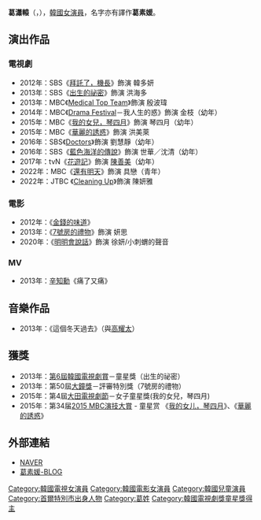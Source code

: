 {{藝人
|姓名 = 葛瀟轅
|類型 = 女演員
|圖片 = [[File:130202_7번방의_선물_무대인사_갈소원.jpg|200px]]
|圖片尺寸 = 
|圖片簡介 = 
|本名 = 
|外文名 = 갈소원
|外文 = ko
|羅馬拼音 = Gal So Won
|英文名 =
|暱稱 =
|其他藝名 = 
|國籍 = {{KOR}}
| 出生日期 = {{birth_date_and_age|2006|8|14}}
| 出生地點 = {{KOR}}[[首爾特別市|首爾特別市]][[九老區|九老區]]{{link-ko|梧柳洞|오류동 (서울)}}
|宗教信仰 = 
|語言 = [[韓語|韓語]]
|職業 = [[演員|演員]]
|教育程度 = 涯月中學
|配偶  =
|出道作 = 
|出道日期 = 
|代表作 = 《[[出生的秘密|出生的秘密]]》<br>《[[7號房的禮物|7號房的禮物]]》
|活躍年代 =
|唱片公司 = 
|經紀公司 = [[YG娛樂|YG娛樂]]
|相關團體 = 
|網站 = 
}}

'''葛瀟轅'''（{{lang-ko|갈소원}}，{{bd|2006年|8月14日}}），[[韓國|韓國]][[女演員|女演員]]，名字亦有譯作'''葛素媛'''。

== 演出作品 ==
=== 電視劇 ===
*2012年：SBS《[[拜託了，機長|拜託了，機長]]》飾演 韓多妍
*2013年：SBS《[[出生的祕密|出生的祕密]]》飾演 洪海多
*2013年：MBC《[[Medical_Top_Team|Medical Top Team]]》飾演 殷波瑋
*2014年：MBC《[[Drama_Festival#第二季|Drama Festival]]－我人生的惑》飾演 金枝（幼年）
*2015年：MBC《[[我的女兒，琴四月|我的女兒，琴四月]]》飾演 琴四月（幼年）
*2015年：MBC《[[華麗的誘惑|華麗的誘惑]]》飾演 洪美萊
*2016年：SBS《[[Doctors|Doctors]]》飾演 劉慧靜（幼年）
*2016年：SBS《[[藍色海洋的傳說|藍色海洋的傳說]]》飾演 世華／沈清（幼年）
*2017年：tvN《[[花遊記|花遊記]]》飾演 [[唐三藏|陳善美]]（幼年）
*2022年：MBC《[[還有明天|還有明天]]》飾演 具戀（青年）
*2022年：JTBC 《[[Cleaning_Up|Cleaning Up]]》飾演 陳妍雅

=== 電影 ===
*2012年：《[[金錢的味道|金錢的味道]]》
*2013年：《[[7號房的禮物|7號房的禮物]]》飾演 妍思
*2020年：《[[明明會說話|明明會說話]]》飾演 徐妍/小刺蝟的聲音

=== MV ===
*2013年：[[辛知勳|辛知勳]]《痛了又痛》

== 音樂作品 ==
*2013年：《這個冬天過去》（與[[高耀太|高耀太]]）
== 獲獎 ==
*2013年：[[韓國電視劇節#第六屆（2013年）|第6屆韓國電視劇賞]]－童星獎（出生的祕密）
*2013年：第50屆[[大鐘獎|大鐘獎]]－評審特別獎（7號房的禮物）
*2015年：第4屆[[大田電視劇節|大田電視劇節]]－女子童星獎(我的女兒，琴四月)
*2015年：第34届[[2015_MBC演技大賞|2015 MBC演技大賞]] - 童星赏 《[[我的女儿，琴四月|我的女儿，琴四月]]》、《[[華麗的誘惑|華麗的誘惑]]》

== 外部連結 ==
*[http://search.naver.com/search.naver?sm=tab_hty.top&where=nexearch&ie=utf8&query=%EA%B0%88%EC%86%8C%EC%9B%90&x=25&y=13 NAVER] {{Wayback|url=http://search.naver.com/search.naver?sm=tab_hty.top&where=nexearch&ie=utf8&query=%EA%B0%88%EC%86%8C%EC%9B%90&x=25&y=13 |date=20190701091146 }}{{ko}}
*[https://m.post.naver.com/my/series/detail.nhn?seriesNo=233227&memberNo=33889228 葛素媛-BLOG] {{Wayback|url=https://m.post.naver.com/my/series/detail.nhn?seriesNo=233227&memberNo=33889228 |date=20200418205609 }}{{ko}}

{{YG Entertainment}}

{{DEFAULTSORT: Gal So Won}}
[[Category:韓國電視女演員|Category:韓國電視女演員]]
[[Category:韓國電影女演員|Category:韓國電影女演員]]
[[Category:韓國兒童演員|Category:韓國兒童演員]]
[[Category:首爾特別市出身人物|Category:首爾特別市出身人物]]
[[Category:葛姓|Category:葛姓]]
[[Category:韓國電視劇獎童星獎得主|Category:韓國電視劇獎童星獎得主]]